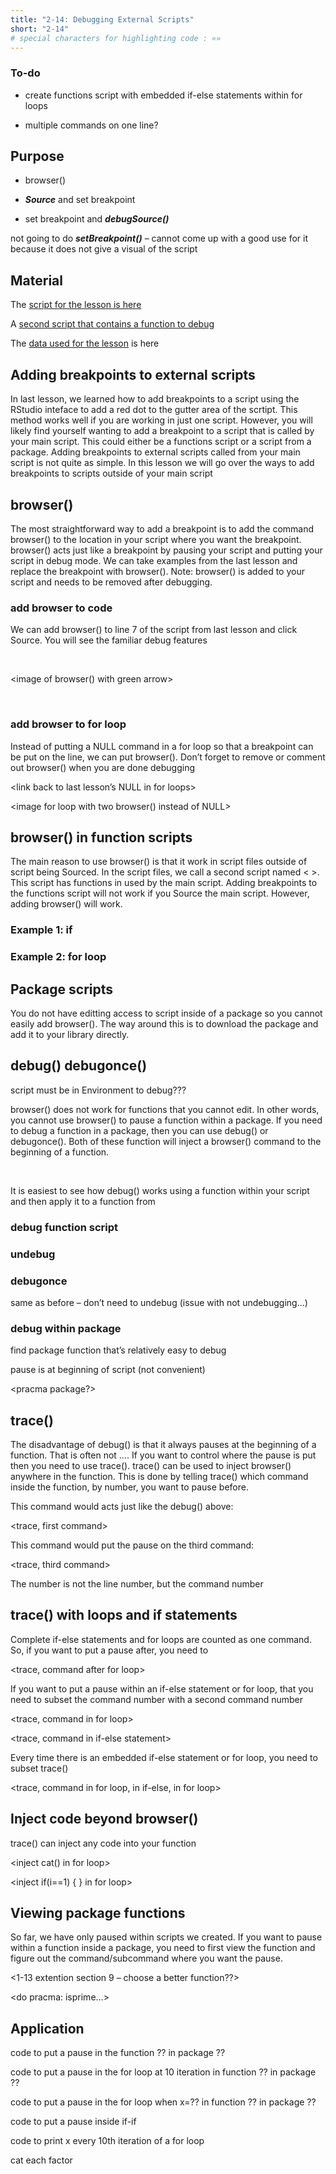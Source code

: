 ```yaml
---
title: "2-14: Debugging External Scripts"
short: "2-14"
# special characters for highlighting code : «»
---
```


### To-do

-   create functions script with embedded if-else statements within for loops

-   multiple commands on one line?

## Purpose

-   browser()

-   ***Source*** and set breakpoint

-   set breakpoint and ***debugSource()***

not going to do ***setBreakpoint()*** – cannot come up with a good use for it because it does not give a visual of the script

## Material

The [script for the lesson is here](../scripts/2-13_Breakpoints_new.R)

A [second script that contains a function to debug](../scripts/debugTest.r)

The [data used for the lesson](../data/Lansing2016Noaa-3.csv) is here

## Adding breakpoints to external scripts

In last lesson, we learned how to add breakpoints to a script using the RStudio inteface to add a red dot to the gutter area of the scrtipt. This method works well if you are working in just one script. However, you will likely find yourself wanting to add a breakpoint to a script that is called by your main script. This could either be a functions script or a script from a package. Adding breakpoints to external scripts called from your main script is not quite as simple. In this lesson we will go over the ways to add breakpoints to scripts outside of your main script

## browser()

The most straightforward way to add a breakpoint is to add the command browser() to the location in your script where you want the breakpoint. browser() acts just like a breakpoint by pausing your script and putting your script in debug mode. We can take examples from the last lesson and replace the breakpoint with browser(). [Note: browser() is added to your script and needs to be removed after debugging.]{.hl}

### add browser to code

We can add browser() to line 7 of the script from last lesson and click Source. You will see the familiar debug features

 

\<image of browser() with green arrow\>

 

### add browser to for loop

Instead of putting a NULL command in a for loop so that a breakpoint can be put on the line, we can put browser(). Don't forget to remove or comment out browser() when you are done debugging

\<link back to last lesson's NULL in for loops\>

\<image for loop with two browser() instead of NULL\>

## browser() in function scripts

The main reason to use browser() is that it work in script files outside of script being Sourced. In the script files, we call a second script named \< \>. This script has functions in used by the main script. Adding breakpoints to the functions script will not work if you Source the main script. However, adding browser() will work.

### Example 1: if

### Example 2: for loop

## Package scripts

You do not have editting access to script inside of a package so you cannot easily add browser(). The way around this is to download the package and add it to your library directly.

## debug() debugonce()

`script must be in Environment to debug???`{=html}

browser() does not work for functions that you cannot edit. In other words, you cannot use browser() to pause a function within a package. If you need to debug a function in a package, then you can use debug() or debugonce(). Both of these function will inject a browser() command to the beginning of a function.

 

It is easiest to see how debug() works using a function within your script and then apply it to a function from

### debug function script

### undebug

### debugonce

same as before – don't need to undebug (issue with not undebugging...)

### debug within package

find package function that's relatively easy to debug

pause is at beginning of script (not convenient)

\<pracma package?\>

## trace()

The disadvantage of debug() is that it always pauses at the beginning of a function. That is often not .... If you want to control where the pause is put then you need to use trace(). trace() can be used to inject browser() anywhere in the function. This is done by telling trace() which command inside the function, by number, you want to pause before.

This command would acts just like the debug() above:

\<trace, first command\>

This command would put the pause on the third command:

\<trace, third command\>

The number is not the line number, but the command number

## trace() with loops and if statements

Complete if-else statements and for loops are counted as one command. So, if you want to put a pause after, you need to

\<trace, command after for loop\>

If you want to put a pause within an if-else statement or for loop, that you need to subset the command number with a second command number

\<trace, command in for loop\>

\<trace, command in if-else statement\>

Every time there is an embedded if-else statement or for loop, you need to subset trace()

\<trace, command in for loop, in if-else, in for loop\>

## Inject code beyond browser()

trace() can inject any code into your function

\<inject cat() in for loop\>

\<inject if(i==1) { } in for loop\>

## Viewing package functions

So far, we have only paused within scripts we created. If you want to pause within a function inside a package, you need to first view the function and figure out the command/subcommand where you want the pause.

\<1-13 extention section 9 – choose a better function??\>

\<do pracma: isprime...\>

## Application

code to put a pause in the function ?? in package ??

code to put a pause in the for loop at 10 iteration in function ?? in package ??

code to put a pause in the for loop when x=?? in function ?? in package ??

code to put a pause inside if-if

code to print x every 10th iteration of a for loop

cat each factor
